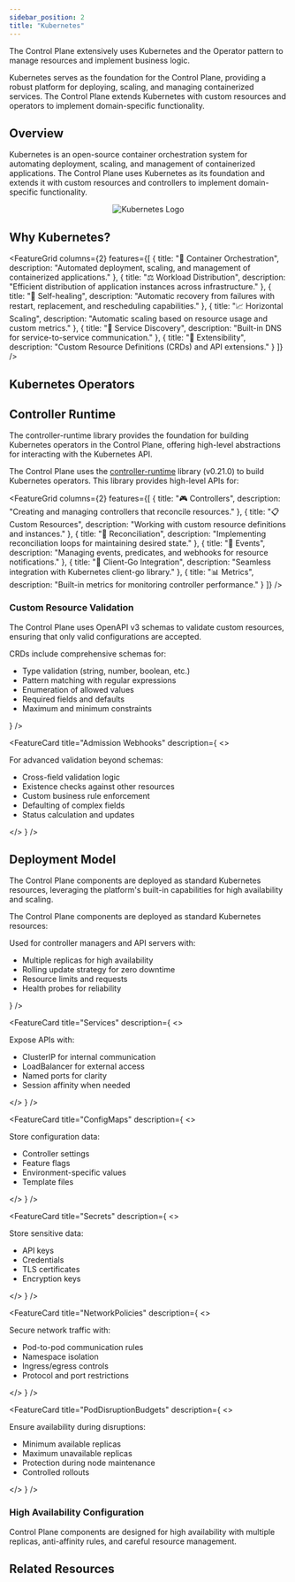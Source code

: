 ```yaml
---
sidebar_position: 2
title: "Kubernetes"
---
```



<NoAutoTitle />

<PageHeader 
  title="Kubernetes"
  description="Cloud-native infrastructure and extension patterns"
/>

The Control Plane extensively uses Kubernetes and the Operator pattern to manage resources and implement business logic.

<InfoSection type="info" title="Kubernetes at the core">
  Kubernetes serves as the foundation for the Control Plane, providing a robust platform for deploying, scaling, and managing containerized services. The Control Plane extends Kubernetes with custom resources and operators to implement domain-specific functionality.
</InfoSection>

## Overview

Kubernetes is an open-source container orchestration system for automating deployment, scaling, and management of containerized applications. The Control Plane uses Kubernetes as its foundation and extends it with custom resources and controllers to implement domain-specific functionality.

<div align="center">
  <img src="/controlplane/img/logos/kubernetes-logo.svg" alt="Kubernetes Logo" style={{width: '250px', marginBottom: '2rem'}} />
</div>

## Why Kubernetes?

<FeatureGrid columns={2} features={[
  {
    title: "🚀 Container Orchestration",
    description: "Automated deployment, scaling, and management of containerized applications."
  },
  {
    title: "⚖️ Workload Distribution",
    description: "Efficient distribution of application instances across infrastructure."
  },
  {
    title: "🔄 Self-healing",
    description: "Automatic recovery from failures with restart, replacement, and rescheduling capabilities."
  },
  {
    title: "📈 Horizontal Scaling",
    description: "Automatic scaling based on resource usage and custom metrics."
  },
  {
    title: "🔌 Service Discovery",
    description: "Built-in DNS for service-to-service communication."
  },
  {
    title: "🔧 Extensibility",
    description: "Custom Resource Definitions (CRDs) and API extensions."
  }
]} />

## Kubernetes Operators

<CardGrid columns={1}>
  <FeatureCard
    title="Control Plane Operators"
    description="The Control Plane implements the Kubernetes Operator pattern to extend the platform with domain-specific functionality. For comprehensive information about our operators, including architecture, custom resources, and examples, please refer to the dedicated Operators documentation."
    linkText="View Operators Documentation"
    linkUrl="../../Overview/operators"
  />
</CardGrid>

## Controller Runtime

<InfoSection type="tip" title="Core library">
  The controller-runtime library provides the foundation for building Kubernetes operators in the Control Plane, offering high-level abstractions for interacting with the Kubernetes API.
</InfoSection>

The Control Plane uses the [controller-runtime](https://github.com/kubernetes-sigs/controller-runtime) library (v0.21.0) to build Kubernetes operators. This library provides high-level APIs for:

<FeatureGrid columns={2} features={[
  {
    title: "🎮 Controllers",
    description: "Creating and managing controllers that reconcile resources."
  },
  {
    title: "📋 Custom Resources",
    description: "Working with custom resource definitions and instances."
  },
  {
    title: "🔄 Reconciliation",
    description: "Implementing reconciliation loops for maintaining desired state."
  },
  {
    title: "📣 Events",
    description: "Managing events, predicates, and webhooks for resource notifications."
  },
  {
    title: "🔌 Client-Go Integration",
    description: "Seamless integration with Kubernetes client-go library."
  },
  {
    title: "📊 Metrics",
    description: "Built-in metrics for monitoring controller performance."
  }
]} />


### Custom Resource Validation

<InfoSection type="tip" title="Schema validation">
  The Control Plane uses OpenAPI v3 schemas to validate custom resources, ensuring that only valid configurations are accepted.
</InfoSection>

<CardGrid columns={2}>
  <FeatureCard
    title="Schema-based Validation"
    description={
      <>
        <p>CRDs include comprehensive schemas for:</p>
        <ul>
          <li>Type validation (string, number, boolean, etc.)</li>
          <li>Pattern matching with regular expressions</li>
          <li>Enumeration of allowed values</li>
          <li>Required fields and defaults</li>
          <li>Maximum and minimum constraints</li>
        </ul>
      </>
    }
  />
  
  <FeatureCard
    title="Admission Webhooks"
    description={
      <>
        <p>For advanced validation beyond schemas:</p>
        <ul>
          <li>Cross-field validation logic</li>
          <li>Existence checks against other resources</li>
          <li>Custom business rule enforcement</li>
          <li>Defaulting of complex fields</li>
          <li>Status calculation and updates</li>
        </ul>
      </>
    }
  />
</CardGrid>


## Deployment Model

<InfoSection type="note" title="Kubernetes-native deployment">
  The Control Plane components are deployed as standard Kubernetes resources, leveraging the platform's built-in capabilities for high availability and scaling.
</InfoSection>

The Control Plane components are deployed as standard Kubernetes resources:

<CardGrid columns={2}>
  <FeatureCard
    title="Deployments"
    description={
      <>
        <p>Used for controller managers and API servers with:</p>
        <ul>
          <li>Multiple replicas for high availability</li>
          <li>Rolling update strategy for zero downtime</li>
          <li>Resource limits and requests</li>
          <li>Health probes for reliability</li>
        </ul>
      </>
    }
  />
  
  <FeatureCard
    title="Services"
    description={
      <>
        <p>Expose APIs with:</p>
        <ul>
          <li>ClusterIP for internal communication</li>
          <li>LoadBalancer for external access</li>
          <li>Named ports for clarity</li>
          <li>Session affinity when needed</li>
        </ul>
      </>
    }
  />
  
  <FeatureCard
    title="ConfigMaps"
    description={
      <>
        <p>Store configuration data:</p>
        <ul>
          <li>Controller settings</li>
          <li>Feature flags</li>
          <li>Environment-specific values</li>
          <li>Template files</li>
        </ul>
      </>
    }
  />
  
  <FeatureCard
    title="Secrets"
    description={
      <>
        <p>Store sensitive data:</p>
        <ul>
          <li>API keys</li>
          <li>Credentials</li>
          <li>TLS certificates</li>
          <li>Encryption keys</li>
        </ul>
      </>
    }
  />
  
  <FeatureCard
    title="NetworkPolicies"
    description={
      <>
        <p>Secure network traffic with:</p>
        <ul>
          <li>Pod-to-pod communication rules</li>
          <li>Namespace isolation</li>
          <li>Ingress/egress controls</li>
          <li>Protocol and port restrictions</li>
        </ul>
      </>
    }
  />
  
  <FeatureCard
    title="PodDisruptionBudgets"
    description={
      <>
        <p>Ensure availability during disruptions:</p>
        <ul>
          <li>Minimum available replicas</li>
          <li>Maximum unavailable replicas</li>
          <li>Protection during node maintenance</li>
          <li>Controlled rollouts</li>
        </ul>
      </>
    }
  />
</CardGrid>

### High Availability Configuration

<InfoSection type="tip" title="Resilience">
  Control Plane components are designed for high availability with multiple replicas, anti-affinity rules, and careful resource management.
</InfoSection>

## Related Resources

<CardGrid columns={2}>
  <FeatureCard
    title="Go Language"
    description="Learn about the programming language used to build the Control Plane operators."
    linkText="View Go Language"
    linkUrl="golang"
  />
  
  <FeatureCard
    title="Kubebuilder"
    description="Learn about the framework used to build Kubernetes operators and custom resources."
    linkText="View Kubebuilder"
    linkUrl="kubebuilder"
  />
  
  <FeatureCard
    title="Infrastructure"
    description="Explore the infrastructure components of the Control Plane."
    linkText="View Infrastructure"
    linkUrl="../../Overview/infrastructure"
  />
</CardGrid>